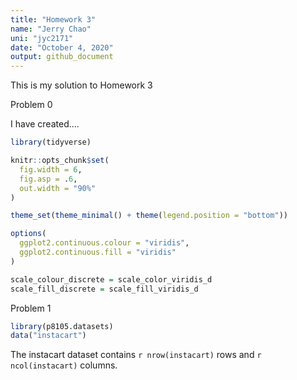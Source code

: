```yaml
---
title: "Homework 3"
name: "Jerry Chao"
uni: "jyc2171"
date: "October 4, 2020"
output: github_document
---
```


This is my solution to Homework 3

Problem 0

I have created....

```r
library(tidyverse)

knitr::opts_chunk$set(
  fig.width = 6,
  fig.asp = .6,
  out.width = "90%"
)

theme_set(theme_minimal() + theme(legend.position = "bottom"))

options(
  ggplot2.continuous.colour = "viridis",
  ggplot2.continuous.fill = "viridis"
)

scale_colour_discrete = scale_color_viridis_d
scale_fill_discrete = scale_fill_viridis_d
```

Problem 1

```r
library(p8105.datasets)
data("instacart")
```

The instacart dataset contains `r nrow(instacart)` rows and `r ncol(instacart)` columns.

